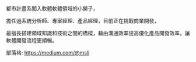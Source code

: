 都市計畫系闖入軟體軟體領域的小獅子，

擔任過系統分析師、專案經理、產品經理，目前正在挑戰商業開發，

最擅長搭建領域知識和技術之間的橋樑，藉由溝通效率提高優化產品開發效率，讓軟體開發流程更順暢。

部落格: <https://medium.com/@msli>
